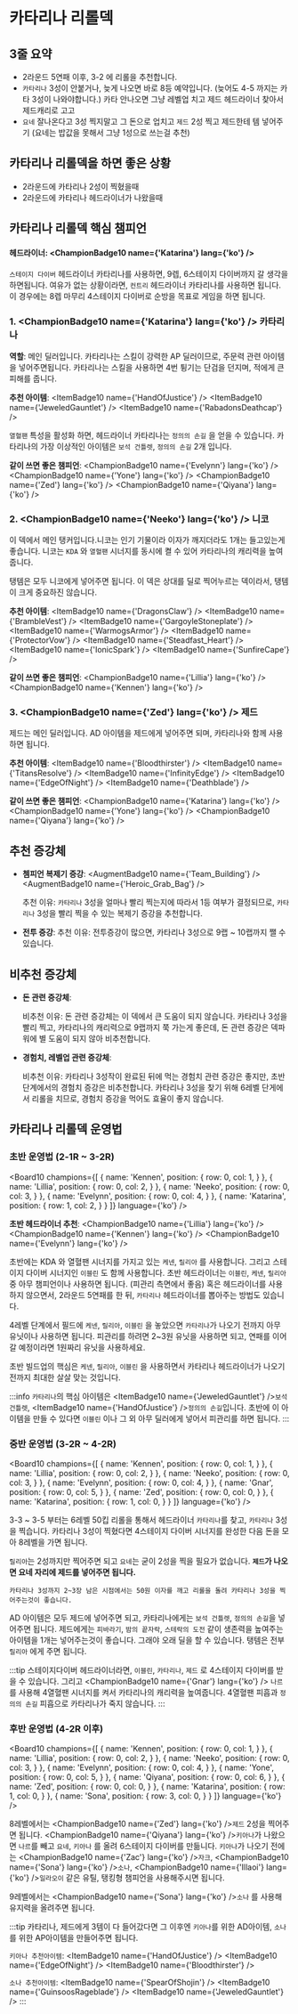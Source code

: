 # 카타리나 리롤덱

## 3줄 요약
- 2라운드 5연패 이후, 3-2 에 리롤을 추천합니다.
- `카타리나` 3성이 안붙거나, 늦게 나오면 바로 8등 예약입니다. (늦어도 4-5 까지는 카타 3성이 나와야합니다.) 카타 안나오면 그냥 레벨업 치고 제드 헤드라이너 찾아서 제드캐리로 고고
- `요네` 잘나온다고 3성 찍지말고 그 돈으로 업치고 `제드` 2성 찍고 제드한테 템 넣어주기 (요네는 밥값을 못해서 그냥 1성으로 쓰는걸 추천)

<Gap/>

## 카타리나 리롤덱을 하면 좋은 상황
- 2라운드에 카타리나 2성이 찍혔을때
- 2라운드에 카타리나 헤드라이너가 나왔을때

## 카타리나 리롤덱 핵심 챔피언

#### 헤드라이너: <ChampionBadge10 name={'Katarina'} lang={'ko'} />
`스테이지 다이버` 헤드라이너 카타리나를 사용하면, 9렙, 6스테이지 다이버까지 갈 생각을 하면됩니다.
여유가 없는 상황이라면, `컨트리` 헤드라이너 카타리나를 사용하면 됩니다. 이 경우에는 8렙 마무리 4스테이지 다이버로 순방을 목표로 게임을 하면 됩니다.

### 1. <ChampionBadge10 name={'Katarina'} lang={'ko'} /> **카타리나**

**역할**:
메인 딜러입니다. 카타리나는 스킬이 강력한 AP 딜러이므로, 주문력 관련 아이템을 넣어주면됩니다.
카타리나는 스킬을 사용하면 4번 튕기는 단검을 던지며, 적에게 큰 피해를 줍니다.

**추천 아이템**: <ItemBadge10 name={'HandOfJustice'} /> <ItemBadge10 name={'JeweledGauntlet'} /> <ItemBadge10 name={'RabadonsDeathcap'} />

`열혈팬` 특성을 활성화 하면, 헤드라이너 카타리나는 `정의의 손길` 을 얻을 수 있습니다.
카타리나의 가장 이상적인 아이템은 `보석 건틀렛`, `정의의 손길` 2개 입니다.

<Gap />

**같이 쓰면 좋은 챔피언**: <ChampionBadge10 name={'Evelynn'} lang={'ko'} /> <ChampionBadge10 name={'Yone'} lang={'ko'} /> <ChampionBadge10 name={'Zed'} lang={'ko'} /> <ChampionBadge10 name={'Qiyana'} lang={'ko'} />

### 2. <ChampionBadge10 name={'Neeko'} lang={'ko'} /> **니코**
이 덱에서 메인 탱커입니다.니코는 인기 기물이라 이자가 깨지더라도 1개는 들고있는게 좋습니다.
니코는 `KDA` 와 `열혈팬` 시너지를 동시에 켤 수 있어 카타리나의 캐리력을 높여줍니다.

탱템은 모두 니코에게 넣어주면 됩니다. 이 덱은 상대를 딜로 찍어누르는 덱이라서, 탱템이 크게 중요하진 않습니다.

**추천 아이템**: <ItemBadge10 name={'DragonsClaw'} /> <ItemBadge10 name={'BrambleVest'} /> <ItemBadge10 name={'GargoyleStoneplate'} /> <ItemBadge10 name={'WarmogsArmor'} /> <ItemBadge10 name={'ProtectorVow'} /> <ItemBadge10 name={'Steadfast_Heart'} /> <ItemBadge10 name={'IonicSpark'} /> <ItemBadge10 name={'SunfireCape'} />

<Gap />

**같이 쓰면 좋은 챔피언**: <ChampionBadge10 name={'Lillia'} lang={'ko'} /> <ChampionBadge10 name={'Kennen'} lang={'ko'} />

<Gap />

### 3. <ChampionBadge10 name={'Zed'} lang={'ko'} /> **제드**
제드는 메인 딜러입니다. AD 아이템을 제드에게 넣어주면 되며, 카타리나와 함께 사용하면 됩니다.

**추천 아이템**: <ItemBadge10 name={'Bloodthirster'} /> <ItemBadge10 name={'TitansResolve'} /> <ItemBadge10 name={'InfinityEdge'} /> <ItemBadge10 name={'EdgeOfNight'} /> <ItemBadge10 name={'Deathblade'} />
<Gap />

**같이 쓰면 좋은 챔피언**: <ChampionBadge10 name={'Katarina'} lang={'ko'} /> <ChampionBadge10 name={'Yone'} lang={'ko'} /> <ChampionBadge10 name={'Qiyana'} lang={'ko'} />

## 추천 증강체

- **쳄피언 복제기 증강**: <AugmentBadge10 name={'Team_Building'} /> <AugmentBadge10 name={'Heroic_Grab_Bag'} />

  추천 이유: `카타리나` 3성을 얼마나 빨리 찍는지에 따라서 1등 여부가 결정되므로, `카타리나` 3성을 빨리 찍을 수 있는 복제기 증강을 추천합니다.

- **전투 증강**:
  추천 이유: 전투증강이 많으면, 카타리나 3성으로 9랩 ~ 10랩까지 쨀 수 있습니다.

## 비추천 증강체

- **돈 관련 증강체**:

  비추천 이유: 돈 관련 증강체는 이 덱에서 큰 도움이 되지 않습니다. 카타리나 3성을 빨리 찍고, 카타리나의 캐리력으로 9랩까지 쭉 가는게 좋은데, 돈 관련 증강은 덱파워에 별 도움이 되지 않아 비추천합니다.

- **경험치, 레벨업 관련 증강체**:

  비추천 이유: 카타리나 3성작이 완료된 뒤에 먹는 경험치 관련 증강은 좋지만, 초반단계에서의 경험치 증강은 비추천합니다. 카타리나 3성을 찾기 위해 6레벨 단게에서 리롤을 치므로, 경험치 증강을 먹어도 효율이 좋지 않습니다.

<Gap />

## 카타리나 리롤덱 운영법

### 초반 운영법 (2-1R ~ 3-2R)


<Board10 champions={[
  {
    name: 'Kennen',
    position: {
      row: 0,
      col: 1,
    }
  },
  {
    name: 'Lillia',
    position: {
      row: 0,
      col: 2,
    }
  },
  {
    name: 'Neeko',
    position: {
      row: 0,
      col: 3,
    }
  },
  {
    name: 'Evelynn',
    position: {
      row: 0,
      col: 4,
    }
  },
  {
    name: 'Katarina',
    position: {
      row: 1,
      col: 2,
    }
  }
]} language={'ko'} />

**초반 헤드라이너 추천**: <ChampionBadge10 name={'Lillia'} lang={'ko'} /> <ChampionBadge10 name={'Kennen'} lang={'ko'} /> <ChampionBadge10 name={'Evelynn'} lang={'ko'} />

초반에는 KDA 와 열혈팬 시너지를 가지고 있는 `케넨`, `릴리아` 를 사용합니다.
그리고 스테이지 다이버 시너지인 `이블린` 도 함께 사용합니다.
초반 헤드라이너는 `이블린`, `케넨`, `릴리아` 중 아무 챔피언이나 사용하면 됩니다. (피관리 측면에서 좋음)
혹은 헤드라이너를 사용하지 않으면서, 2라운드 5연패를 한 뒤, `카타리나` 헤드라이너를 뽑아주는 방법도 있습니다.

4레벨 단계에서 필드에 `케넨`, `릴리아`, `이블린` 을 놓았으면 `카타리나`가 나오기 전까지 아무 유닛이나 사용하면 됩니다.
피관리를 하려면 2~3원 유닛을 사용하면 되고, 연패를 이어갈 예정이라면 1원짜리 유닛을 사용하세요.

초반 빌드업의 핵심은 `케넨`, `릴리아`, `이블린` 을 사용하면서 카타리나 헤드라이너가 나오기 전까지 최대한 살살 맞는 것입니다.

:::info
`카타리나`의 핵심 아이템은 <ItemBadge10 name={'JeweledGauntlet'} />`보석 건틀렛`, <ItemBadge10 name={'HandOfJustice'} />`정의의 손길`입니다.
초반에 이 아이템을 만들 수 있다면 `이블린` 이나 그 외 아무 딜러에게 넣어서 피관리를 하면 됩니다.
:::

### 중반 운영법 (3-2R ~ 4-2R)

<Board10 champions={[
  {
    name: 'Kennen',
    position: {
      row: 0,
      col: 1,
    }
  },
  {
    name: 'Lillia',
    position: {
      row: 0,
      col: 2,
    }
  },
  {
    name: 'Neeko',
    position: {
      row: 0,
      col: 3,
    }
  },
  {
    name: 'Evelynn',
    position: {
      row: 0,
      col: 4,
    }
  },
  {
    name: 'Gnar',
    position: {
      row: 0,
      col: 5,
    }
  },
  {
    name: 'Zed',
    position: {
      row: 0,
      col: 0,
    }
  },
  {
    name: 'Katarina',
    position: {
      row: 1,
      col: 0,
    }
  }
]} language={'ko'} />

<Gap />

3-3 ~ 3-5 부터는 6레벨 50킵 리롤을 통해서 헤드라이너 `카타리나`를 찾고, `카타리나` 3성을 찍습니다.
카타리나 3성이 찍혔다면 4스테이지 다이버 시너지를 완성한 다음 돈을 모아 8레벨을 가면 됩니다.

`릴리아`는 2성까지만 찍어주면 되고 `요네`는 굳이 2성을 찍을 필요가 없습니다.
**`제드`가 나오면 요네 자리에 제드를 넣어주면 됩니다.**

```
카타리나 3성까지 2~3장 남은 시점에서는 50원 이자를 깨고 리롤을 돌려 카타리나 3성을 찍어주는것이 좋습니다.
```

AD 아이템은 모두 제드에 넣어주면 되고, 카타리나에게는 `보석 건틀렛`, `정의의 손길`을 넣어주면 됩니다.
제드에게는 `피바라기`, `밤의 끝자락`, `스테락의 도전` 같이 생존력을 높여주는 아이템을 1개는 넣어주는것이 좋습니다.
그래야 오래 딜을 할 수 있습니다.
탱템은 전부 `릴리아` 에게 주면 됩니다.

:::tip
스테이지다이버 헤드라이너라면, `이블린`, `카타리나`, `제드` 로 4스테이지 다이버를 받을 수 있습니다.
그리고 <ChampionBadge10 name={'Gnar'} lang={'ko'} /> `나르`를 사용해 4열혈팬 시너지를 켜서 카타리나의 캐리력을 높여줍니다. 4열혈팬 피흡과 `정의의 손길` 피흡으로 카타리나가 죽지 않습니다.
:::

### 후반 운영법 (4-2R 이후)

<Board10 champions={[
  {
    name: 'Kennen',
    position: {
      row: 0,
      col: 1,
    }
  },
  {
    name: 'Lillia',
    position: {
      row: 0,
      col: 2,
    }
  },
  {
    name: 'Neeko',
    position: {
      row: 0,
      col: 3,
    }
  },
  {
    name: 'Evelynn',
    position: {
      row: 0,
      col: 4,
    }
  },
  {
    name: 'Yone',
    position: {
      row: 0,
      col: 5,
    }
  },
  {
    name: 'Qiyana',
    position: {
      row: 0,
      col: 6,
    }
  },
  {
    name: 'Zed',
    position: {
      row: 0,
      col: 0,
    }
  },
  {
    name: 'Katarina',
    position: {
      row: 1,
      col: 0,
    }
  },
  {
    name: 'Sona',
    position: {
      row: 3,
      col: 0,
    }
  }
]} language={'ko'} />

8레벨에서는 <ChampionBadge10 name={'Zed'} lang={'ko'} />`제드` 2성을 찍어주면 됩니다. <ChampionBadge10 name={'Qiyana'} lang={'ko'} />`키아나`가 나왔으면 `나르`를 빼고 `요네`, `키아나` 를 올려 6스테이지 다이버를 만듦니다.
`키아나`가 나오기 전에는 <ChampionBadge10 name={'Zac'} lang={'ko'} />`자크`, <ChampionBadge10 name={'Sona'} lang={'ko'} />`소나`, <ChampionBadge10 name={'Illaoi'} lang={'ko'} />`일라오이` 같은 유틸, 탱킹형 챔피언을 사용해주시면 됩니다.

9레벨에서는 <ChampionBadge10 name={'Sona'} lang={'ko'} />`소나` 를 사용해 유지력을 올려주면 됩니다.

:::tip
카타리나, 제드에게 3템이 다 들어갔다면 그 이후엔 `키아나`를 위한 AD아이템, `소나`를 위한 AP아이템을 만들어주면 됩니다.

`키아나 추천아이템`:  <ItemBadge10 name={'HandOfJustice'} /> <ItemBadge10 name={'EdgeOfNight'} />  <ItemBadge10 name={'Bloodthirster'} />

`소나 추천아이템`: <ItemBadge10 name={'SpearOfShojin'} /> <ItemBadge10 name={'GuinsoosRageblade'} /> <ItemBadge10 name={'JeweledGauntlet'} />
:::





